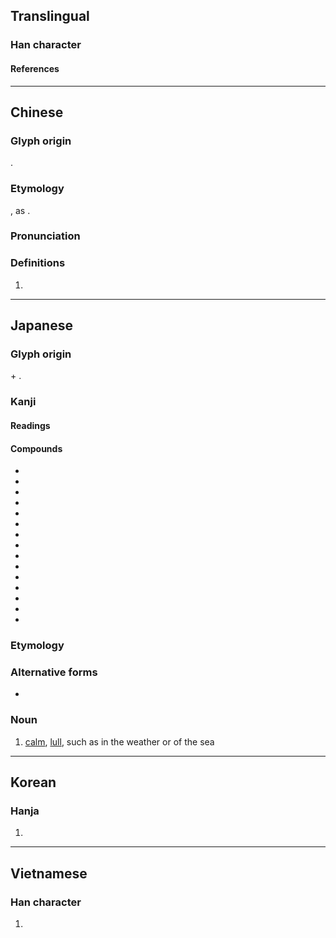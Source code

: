 {{character info}}
==Translingual==

===Han character===
{{Han char|rn=16|rad=几|as=04|sn=6|four=|canj=HNYLM|ids=⿵⺇止}}

====References====
{{Han ref|kx=0134.121|dkj=01758|dj=0299.260|hdz=10277.021|uh=51EA}}

----

==Chinese==
{{zh-forms}}

===Glyph origin===
{{obor|zh|ja|凪}}.

===Etymology===
{{spelling pronunciation|zh}}, as {{zh-l|止}}.

===Pronunciation===
{{zh-pron
|m=zhǐ
|c=zi2
|cat=
}}

===Definitions===
{{zh-hanzi}}

# {{n-g|Used in Japanese names.}}

----

==Japanese==

===Glyph origin===
{{m|ja|⺇|pos=the outer component of {{m|ja|風}} "wind"}} + {{m|ja|止|t=to stop}}.

===Kanji===
{{ja-kanji|grade=|rs=几04}}

====Readings====
{{ja-readings
|on=
|kun=な-ぐ, なぎ-
}}

====Compounds====
{{der-top|Compounds}}
* {{ja-r|朝%凪|あさ%なぎ}}
* {{ja-r|油%凪|あぶら%なぎ}}
* {{ja-r|磯%凪|いそ%なぎ}}
* {{ja-r|浦%凪|うら%なぎ}}
* {{ja-r|べた凪|べたなぎ}}
* {{ja-r|御%講%凪|お%こう%なぎ}}
* {{ja-r|寒%凪|かん%なぎ}}
* {{ja-r|小%春%凪|こ%はる%なぎ}}
* {{ja-r|風%凪|かざ%なぎ}}
* {{ja-r|巣%入り凪|す%いりなぎ}}
* {{ja-r|土%用%凪|ど%よう%なぎ}}
* {{ja-r|初%凪|はつ%なぎ}}
* {{ja-r|冬%凪|ふゆ%なぎ}}
* {{ja-r|夕%凪|ゆう%なぎ}}
* {{ja-r|夜%凪|よ%なぎ}}
{{der-bottom}}

===Etymology===
{{ja-kanjitab|なぎ|yomi=k}}

===Alternative forms===
* {{ja-r|和ぎ|なぎ}}

===Noun===
{{ja-noun|なぎ}}

# [[calm]], [[lull]], such as in the weather or of the sea

----

==Korean==

===Hanja===
{{ko-hanja|hangeul=[[지]]|rv=ji|mr=chi}}

# {{rfdef|ko|sort=几04}}

----

==Vietnamese==

===Han character===
{{vi-readings|reading=[[chỉ]]|rs=几04}}

# {{rfdef|vi|sort=几04}}